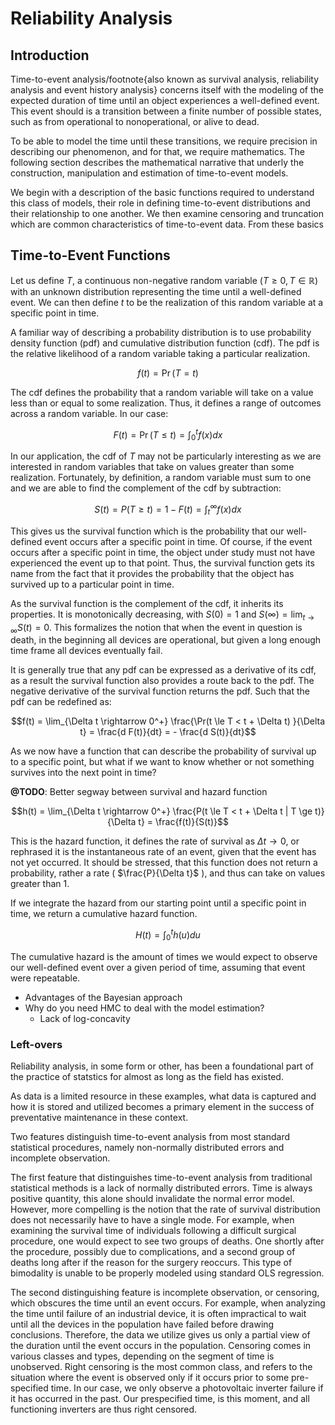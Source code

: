 # Reliability Analysis
<!-- 
- Basic building blocks
- Relationships among the basic building blocks
- Survival function == Reliability function
- Hazard function == risk, intensity, mortality rate or conditional failure rate
- Better Segways between functions
- Maybe add examples?
 -->

## Introduction

Time-to-event analysis/footnote{also known as survival analysis, reliability analysis and event history analysis} concerns itself with the modeling of the expected duration of time until an object experiences a well-defined event. This event should is a transition between a finite number of possible states, such as from operational to nonoperational, or alive to dead.\cite{Andersen1992} 

To be able to model the time until these transitions, we require precision in describing our phenomenon, and for that, we require mathematics. The following section describes the mathematical narrative that underly the construction, manipulation and estimation of time-to-event models.

We begin with a description of the basic functions required to understand this class of models, their role in defining time-to-event distributions and their relationship to one another. We then examine censoring and truncation which are common characteristics of time-to-event data. From these basics

<!-- 
 - Censoring
 - 
 -->

<!-- 
Moar stuff (but does it need a separate chapter or integrate here? Probably integrate here.)

 - Censoring
 - PH and AFT Models
 -->

## Time-to-Event Functions

Let us define $T$, a continuous non-negative random variable ($T \ge 0, T \in \mathbb{R}$) with an unknown distribution representing the time until a well-defined event. We can then define $t$ to be the realization of this random variable at a specific point in time.

A familiar way of describing a probability distribution is to use probability density function (pdf) and cumulative distribution function (cdf). The pdf is the relative likelihood of a random variable taking a particular realization. 

$$f(t) = \Pr(T = t)$$

The cdf defines the probability that a random variable will take on a value less than or equal to some realization. Thus, it defines a range of outcomes across a random variable. In our case: 

$$F(t) = \Pr(T \le t) = \int^t_0 f(x) dx $$

In our application, the cdf of $T$ may not be particularly interesting as we are interested in random variables that take on values greater than some realization. Fortunately, by definition, a random variable must sum to one and we are able to find the complement of the cdf by subtraction:

$$S(t) = P(T \ge t) = 1 - F(t) = \int^{\infty}_t f(x) dx$$

This gives us the survival function which is the probability that our well-defined event occurs after a specific point in time. Of course, if the event occurs after a specific point in time, the object under study must not have experienced the event up to that point. Thus, the survival function gets its name from the fact that it provides the probability that the object has survived up to a particular point in time. 

As the survival function is the complement of the cdf, it inherits its properties. It is monotonically decreasing, with $S(0) = 1$ and $S(\infty) = \lim_{t\rightarrow \infty}S(t) = 0$. This formalizes the notion that when the event in question is death, in the beginning all devices are operational, but given a long enough time frame all devices eventually fail. 

It is generally true that any pdf can be expressed as a derivative of its cdf, as a result the survival function also provides a route back to the pdf. The negative derivative of the survival function returns the pdf. Such that the pdf can be redefined as:

$$f(t) = \lim_{\Delta t \rightarrow 0^+} \frac{\Pr(t \le T < t + \Delta t) }{\Delta t} = \frac{d F(t)}{dt} = - \frac{d S(t)}{dt}$$



As we now have a function that can describe the probability of survival up to a specific point, but what if we want to know whether or not something survives into the next point in time? 

**@TODO**: Better segway between survival and hazard function

$$h(t) = \lim_{\Delta t \rightarrow 0^+} \frac{P(t \le T < t + \Delta t | T \ge t)}{\Delta t} = \frac{f(t)}{S(t)}$$

This is the hazard function, it defines the rate of survival as $\Delta t \rightarrow 0$, or rephrased it is the instantaneous rate of an event, given that the event has not yet occurred. It should be stressed, that this function does not return a probability, rather a rate ( $\frac{P}{\Delta t}$ ), and thus can take on values greater than 1. 

If we integrate the hazard from our starting point until a specific point in time, we return a cumulative hazard function. 

$$H(t) = \int^t_0 h(u) du$$

The cumulative hazard is the amount of times we would expect to observe our well-defined event over a given period of time, assuming that event were repeatable. 






- Advantages of the Bayesian approach
- Why do you need HMC to deal with the model estimation?
	- Lack of log-concavity







### Left-overs


Reliability analysis, in some form or other, has been a foundational part of the practice of statstics for almost as long as the field has existed. 

As data is a limited resource in these examples, what data is captured and how it is stored and utilized becomes a primary element in the success of preventative maintenance in these context. 



Two features distinguish time-to-event analysis from most standard statistical procedures, namely non-normally distributed errors and incomplete observation.



The first feature that distinguishes time-to-event analysis from traditional statistical methods is a lack of normally distributed errors.\cite{Guo2010} Time is always positive quantity, this alone should invalidate the normal error model. However, more compelling is the notion that the rate of survival distribution does not necessarily have to have a single mode. For example, when examining the survival time of individuals following a difficult surgical procedure, one would expect to see two groups of deaths. One shortly after the procedure, possibly due to complications, and a second group of deaths long after if the reason for the surgery reoccurs. This type of bimodality is unable to be properly modeled using standard OLS regression. 

The second distinguishing feature is incomplete observation, or censoring, which obscures the time until an event occurs. For example, when analyzing the time until failure of an industrial device, it is often impractical to wait until all the devices in the population have failed before drawing conclusions. Therefore, the data we utilize gives us only a partial view of the duration until the event occurs in the population. Censoring comes in various classes and types, depending on the segment of time is unobserved. Right censoring is the most common class, and refers to the situation where the event is observed only if it occurs prior to some pre-specified time.\cite{Klein2003} In our case, we only observe a photovoltaic inverter failure if it has occurred in the past. Our prespecified time, is this moment, and all functioning inverters are thus right censored. 





